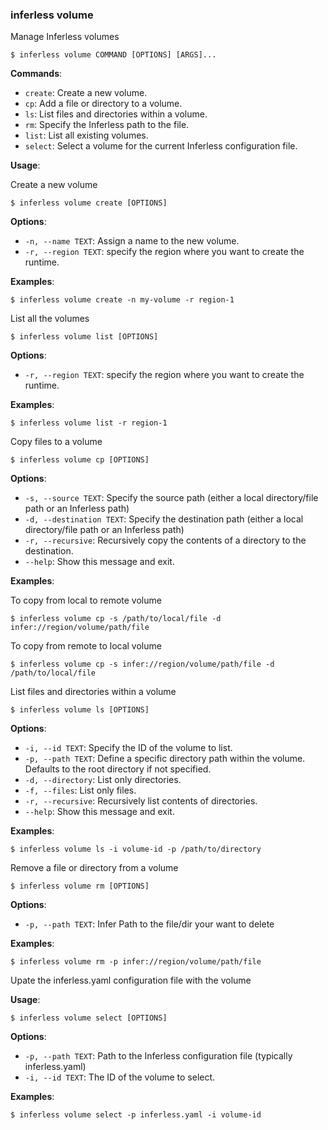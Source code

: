 ### inferless volume

Manage Inferless volumes 

```console
$ inferless volume COMMAND [OPTIONS] [ARGS]...
```

**Commands**:

* `create`: Create a new volume.
* `cp`: Add a file or directory to a volume.
* `ls`: List files and directories within a volume.
* `rm`: Specify the Inferless path to the file.
* `list`: List all existing volumes.
* `select`: Select a volume for the current Inferless configuration file.


**Usage**:

Create a new volume

```console
$ inferless volume create [OPTIONS]
```

**Options**:

* `-n, --name TEXT`: Assign a name to the new volume.
* `-r, --region TEXT`: specify the region where you want to create the runtime.


**Examples**:
```console
$ inferless volume create -n my-volume -r region-1
```

List all the volumes 

```console
$ inferless volume list [OPTIONS]
```

**Options**:

* `-r, --region TEXT`: specify the region where you want to create the runtime.


**Examples**:
```console
$ inferless volume list -r region-1
```

Copy files to a volume 

```console
$ inferless volume cp [OPTIONS]
```

**Options**:

* `-s, --source TEXT`: Specify the source path (either a local directory/file path or an Inferless path)
* `-d, --destination TEXT`: Specify the destination path (either a local directory/file path or an Inferless path)
* `-r, --recursive`: Recursively copy the contents of a directory to the destination.
* `--help`: Show this message and exit.

**Examples**:

To copy from local to remote volume

```console
$ inferless volume cp -s /path/to/local/file -d infer://region/volume/path/file
```

To copy from remote to local volume

```console
$ inferless volume cp -s infer://region/volume/path/file -d /path/to/local/file
```


List files and directories within a volume

```console
$ inferless volume ls [OPTIONS]
```

**Options**:

* `-i, --id TEXT`: Specify the ID of the volume to list.
* `-p, --path TEXT`: Define a specific directory path within the volume. Defaults to the root directory if not specified.
* `-d, --directory`: List only directories.
* `-f, --files`: List only files.
* `-r, --recursive`: Recursively list contents of directories.
* `--help`: Show this message and exit.


**Examples**:

```console
$ inferless volume ls -i volume-id -p /path/to/directory
```

Remove a file or directory from a volume

```console
$ inferless volume rm [OPTIONS]
```

**Options**:
* `-p, --path TEXT`: Infer Path to the file/dir your want to delete

**Examples**:

```console
$ inferless volume rm -p infer://region/volume/path/file
```

Upate the inferless.yaml configuration file with the volume

**Usage**:

```console
$ inferless volume select [OPTIONS]
```

**Options**:

* `-p, --path TEXT`: Path to the Inferless configuration file (typically inferless.yaml)
* `-i, --id TEXT`: The ID of the volume to select.


**Examples**:

```console
$ inferless volume select -p inferless.yaml -i volume-id
```

